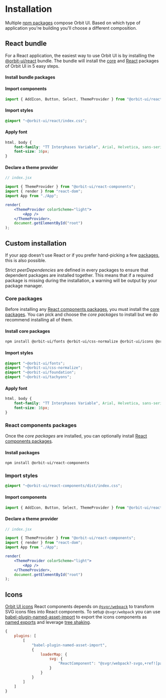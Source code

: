 
<Meta
    title="Getting Started/Installation"
    id="installation"
/>

# Installation

Multiple [npm packages](?path=/docs/packages--page) compose Orbit UI. Based on which type of application you're building you'll choose a different composition.

## React bundle

For a React application, the easiest way to use Orbit UI is by installing the [@orbit-ui/react](https://www.npmjs.com/package/@orbit-ui/react) bundle. The bundle will install the [core](?path=/docs/packages--page#core) and [React](?path=/docs/packages--page#react-components) packages of Orbit UI in 5 easy steps.

#### Install bundle packages

<PackageInstallationSnippet packageName="bundles/react" />

#### Import components

```javascript
import { AddIcon, Button, Select, ThemeProvider } from "@orbit-ui/react-components";
```

#### Import styles

```css
@import "~@orbit-ui/react/index.css";
```

#### Apply font

```css
html, body {
    font-family: "TT Interphases Variable", Arial, Helvetica, sans-serif;
    font-size: 16px;
}
```

#### Declare a theme provider

```jsx
// index.jsx

import { ThemeProvider } from "@orbit-ui/react-components";
import { render } from "react-dom";
import App from "./App";

render(
    <ThemeProvider colorScheme="light">
        <App />
    </ThemeProvider>,
    document.getElementById("root")
);
```

## Custom installation

If your app doesn't use React or if you prefer hand-picking a few [packages](?path=/docs/packages--page), this is also possible.

Strict *peerDependencies* are defined in every packages to ensure that dependent packages are installed together. This means that if a required package is missing during the installation, a warning will be output by your package manager.

### Core packages

Before installing any [React components packages](?path=/docs/packages--page#react-components), you must install the [core packages](?path=/docs/packages--page#core). You can pick and choose the *core packages* to install but we do recommend installing all of them.

#### Install core packages

```bash
npm install @orbit-ui/fonts @orbit-ui/css-normalize @orbit-ui/icons @orbit-ui/foundation @orbit-ui/tachyons
```

#### Import styles

```css
@import "~@orbit-ui/fonts";
@import "~@orbit-ui/css-normalize";
@import "~@orbit-ui/foundation";
@import "~@orbit-ui/tachyons";
```

#### Apply font

```css
html, body {
    font-family: "TT Interphases Variable", Arial, Helvetica, sans-serif;
    font-size: 16px;
}
```

### React components packages

Once the *core packages* are installed, you can optionally install [React components packages](?path=/docs/packages--page#react-components).

#### Install packages

```bash
npm install @orbit-ui/react-components
```

### Import styles

```css
@import "~@orbit-ui/react-components/dist/index.css";
```

#### Import components

```javascript
import { AddIcon, Button, Select, ThemeProvider } from "@orbit-ui/react-components";
```

#### Declare a theme provider

```jsx
// index.jsx

import { ThemeProvider } from "@orbit-ui/react-components";
import { render } from "react-dom";
import App from "./App";

render(
    <ThemeProvider colorScheme="light">
        <App />
    </ThemeProvider>,
    document.getElementById("root")
);
```

## Icons

[Orbit UI icons](?path=/docs/icon-gallery--page) React components depends on [`@svgr/webpack`](https://react-svgr.com/docs/getting-started/) to transform SVG icons files into React components. To setup `@svgr/webpack` you can use [babel-plugin-named-asset-import](https://www.npmjs.com/package/babel-plugin-named-asset-import) to export the icons components as [named exports](https://developer.mozilla.org/en-US/docs/web/javascript/reference/statements/export) and leverage [tree shaking](https://webpack.js.org/guides/tree-shaking/).

```javascript
{
    plugins: [
        [
            "babel-plugin-named-asset-import",
            {
                loaderMap: {
                    svg: {
                        "ReactComponent": "@svgr/webpack?-svgo,+ref![path]"
                    }
                }
            }
        ]
    ]
}
```
